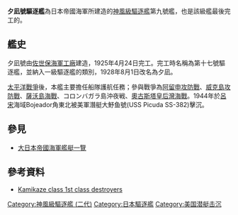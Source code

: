 {{軍艦模板
|名稱=[[File:Naval_Ensign_of_Japan.svg|30px]] 夕凪號驅逐艦 
|名稱2=
|圖片=[[Image:Japanese_destroyer_Yunagi_on_5_September_1936.jpg|300px]]
|照片說明=
|圖片2= 
|照片說明2= 
|艦種= [[驅逐艦|驅逐艦]]
|艦級= [[神风型驱逐舰_(二代)|神風級驅逐艦]]
|製造= [[佐世保海軍工廠|佐世保海軍工廠]]
|下訂=  
|動工= 1923年9月17日
|下水= 1924年4月23日
|服役= 1925年 － 1944年
|退役= 
|結局= 1944年8月25日被潛艇擊沉
|除籍= 1944年10月10日
|狀態=  
|排水= 
|基準= 1,270噸<br />1,300噸(1944狀態)
|滿載= 1,400噸
|長度= 102.57公尺
|闊度= 9.16公尺
|吃水= 2.92公尺
|飛行= 
|極速= 37.25節<br />35節(1944年狀態)
|鍋爐= 口號艦政本部式鍋爐4座
|引擎= 艦政本部式蒸氣渦輪引擎2具，雙軸推進
|出力= 38,500匹馬力
|續航= 14節狀態3600[[海浬|海浬]]
|乘員= 154人
|裝甲= 
|艦載機= 
|裝備= 120公釐45倍徑單裝炮四門<br />10年式21吋雙連裝魚雷發射管3座(10枚魚雷)<br />7.7公厘防空機槍2門<br />深水炸彈18枚
|其它= 二戰後後武裝變更<br />120公釐45倍徑單裝炮三門<br />10年式21吋雙連裝魚雷發射管兩座<br />25公厘雙連裝防空機槍四座、單裝兩座<br />深水炸彈18枚
}}
{{japanese|japanese=夕凪|kana=ゆうなぎ|romaji=Yuu Nagi}}
'''夕凪號驅逐艦'''為日本帝國海軍所建造的[[神风型驱逐舰_(二代)|神風級驅逐艦]]第九號艦，也是該級艦最後完工的。

== 艦史 ==
夕凪號由[[佐世保海軍工廠|佐世保海軍工廠]]建造，1925年4月24日完工。完工時名稱為第十七號驅逐艦，並納入一級驅逐艦的類別，1928年8月1日改名為夕凪。

[[太平洋戰爭|太平洋戰爭]]後，本艦主要擔任船隊護航任務；參與戰爭為[[阿留申攻防戰|阿留申攻防戰]]、[[威克島攻防戰|威克島攻防戰]]、[[薩沃島海戰|薩沃島海戰]]、コロンバガラ島沖夜戦、[[奧古斯塔皇后灣海戰|奧古斯塔皇后灣海戰]]。1944年於[[呂宋|呂宋]]海域Bojeador角東北被美軍潛艇大魣鱼號(USS Picuda SS-382)擊沉。

== 參見 ==
* [[大日本帝國海軍艦艇一覽|大日本帝國海軍艦艇一覽]]

==參考資料==
*[http://homepage2.nifty.com/nishidah/e/stc0421.htm Kamikaze class 1st class destroyers] {{WebCite|url=https://www.webcitation.org/6Ah4hYbsn?url=http://homepage2.nifty.com/nishidah/e/stc0421.htm |date=20120915100457 |dateformat=iso }}

{{神風級驅逐艦 (二代)}}

[[Category:神風級驅逐艦_(二代)|Category:神風級驅逐艦 (二代)]]
[[Category:日本驅逐艦|Category:日本驅逐艦]]
[[Category:美国潜艇击沉|Category:美国潜艇击沉]]